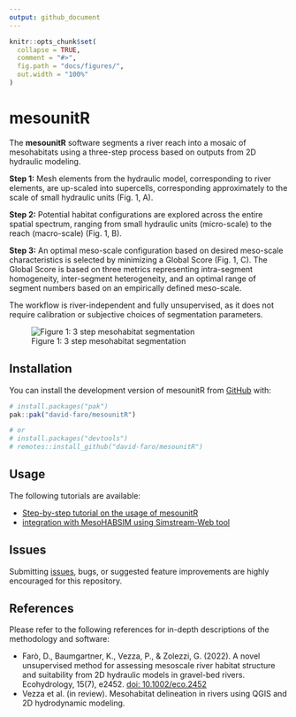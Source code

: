 ```yaml
---
output: github_document
---
```


<!-- README.md is generated from README.Rmd. Please edit that file -->

```r
knitr::opts_chunk$set(
  collapse = TRUE,
  comment = "#>",
  fig.path = "docs/figures/",
  out.width = "100%"
)
```

# mesounitR

<!-- badges: start -->
<!-- badges: end -->

The **mesounitR** software segments a river reach into a mosaic of mesohabitats using a three-step process based on outputs from 2D hydraulic modeling.  

**Step 1:** Mesh elements from the hydraulic model, corresponding to river elements, are up-scaled into supercells, corresponding approximately to the scale of small hydraulic units (Fig. 1, A).  

**Step 2:** Potential habitat configurations are explored across the entire spatial spectrum, ranging from small hydraulic units (micro-scale) to the reach (macro-scale) (Fig. 1, B).  

**Step 3:** An optimal meso-scale configuration based on desired meso-scale characteristics is selected by minimizing a Global Score (Fig. 1, C). The Global Score is based on three metrics representing intra-segment homogeneity, inter-segment heterogeneity, and an optimal range of segment numbers based on an empirically defined meso-scale.  

The workflow is river-independent and fully unsupervised, as it does not require calibration or subjective choices of segmentation parameters.

![Figure 1: 3 step mesohabitat segmentation](docs/figures/workflow_MesoUnit.png )


## Installation

You can install the development version of mesounitR from [GitHub](https://github.com/) with:

``` r
# install.packages("pak")
pak::pak("david-faro/mesounitR")

# or
# install.packages("devtools")
# remotes::install_github("david-faro/mesounitR")
```

## Usage

The following tutorials are available:

- [Step-by-step tutorial on the usage of mesounitR](https://github.com/david-faro/mesounitR/vignettes/tutorial-mesounitR.Rmd)
- [integration with MesoHABSIM using Simstream-Web tool](https://github.com/david-faro/mesounitR/vignettes/processing_MesoHABSIM.Rmd)

## Issues

Submitting [issues](https://github.com/david-faro/mesounitR/issues), bugs, or suggested feature improvements are highly encouraged for this repository.

## References

Please refer to the following references for in-depth descriptions of the methodology and software:

- Farò, D., Baumgartner, K., Vezza, P., & Zolezzi, G. (2022). A novel unsupervised method for assessing mesoscale river habitat structure and suitability from 2D hydraulic models in gravel-bed rivers. Ecohydrology, 15(7), e2452. [doi: 10.1002/eco.2452](https://doi.org/10.1002/eco.2452)
- Vezza et al. (in review). Mesohabitat delineation in rivers using QGIS and 2D hydrodynamic modeling.
